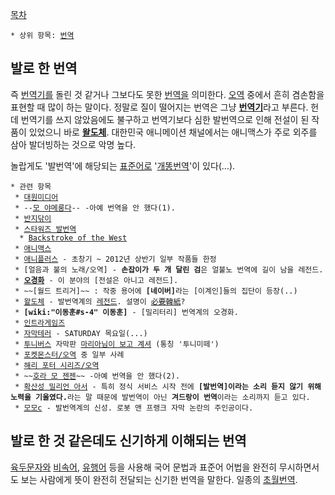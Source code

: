 [[목차]]

 * 상위 항목: [[번역]]

== 발로 한 번역 ==
즉 [[번역기]]를 돌린 것 같거나 그보다도 못한 [[번역]]을 의미한다. [[오역]] 중에서 흔히 겸손함을 표현할 때 많이 하는 말이다. 정말로 질이 떨어지는 번역은 그냥 '''[[번역기]]'''라고 부른다. 헌데 번역기를 쓰지 않았음에도 불구하고 번역기보다 심한 발번역으로 인해 전설이 된 작품이 있었으니 바로 '''[[왈도체]]'''. 대한민국 애니메이션 채널에서는 애니맥스가 주로 외주를 삼아 발더빙하는 것으로 악명 높다.

놀랍게도 '발번역'에 해당되는 [[표준어]]로 '[http://stdweb2.korean.go.kr/search/View.jsp?idx=10610 개똥번역]'이 있다(…).

 * 관련 항목
  * [[대원미디어]]
  * --[[모 야메룽다]]-- -아예 번역을 안 했다(1).
  * [[반지닦이]]
  * [[스타워즈 발번역]]
   * [[시스의 복수#s-4|Backstroke of the West]]
  * [[애니맥스]]
  * [[애니플러스]] - 초창기 ~ 2012년 상반기 일부 작품들 한정
  * [얼음과 불의 노래/오역] - '''손잡이가 두 개 달린 검'''은 얼불노 번역에 길이 남을 레전드.
  * '''[[오경화]]''' - 이 분야의 [전설은 아니고 레전드].
  * ~~[월드 트리거]~~ : 작중 용어에 '''[네이버]'''라는 [이계인]들의 집단이 등장(..)
  * [[왈도체]] - 발번역계의 [[레전드]]. 설명이 [[必要韓紙]]?
  * '''[wiki:"이동훈#s-4" 이동훈]''' - [밀리터리] 번역계의 오경화.
  * [[인트라게임즈]]
  * [[자막테러]] - SATURDAY 목요일(...)
  * [[투니버스]] 자막판 [[마리아님이 보고 계셔]] (통칭 '투니미떼')
  * [[포켓몬스터/오역]] 중 일부 사례
  * [[해리 포터 시리즈/오역]]
  * ~~[[호라 모 젠젠]]~~ -아예 번역을 안 했다(2).
  * [[확산성 밀리언 아서]] - 특히 정식 서비스 시작 전에 '''[발번역]이라는 소리 듣지 않기 위해 노력을 기울였다.'''라는 말 때문에 발번역이 아닌 '''겨드랑이 번역'''이라는 소리까지 듣고 있다.
  * [[모모c]] - 발번역계의 신성. 로봇 앤 프랭크 자막 논란의 주인공이다.

== 발로 한 것 같은데도 신기하게 이해되는 번역 ==
[[육두문자]]와 [[비속어]], [[유행어]] 등을 사용해 국어 문법과 표준어 어법을 완전히 무시하면서도 보는 사람에게 뜻이 완전히 전달되는 신기한 번역을 말한다. 일종의 [[초월번역]].
